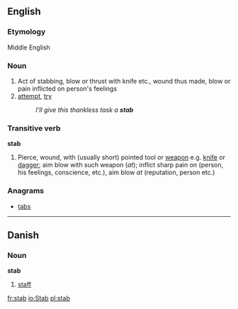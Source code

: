 ==English==

===Etymology===
Middle English

===Noun===
{{en-noun-reg}}
# Act of stabbing, blow or thrust with knife etc., wound thus made, blow or pain inflicted on person's feelings
# [[attempt]], [[try]]
#:''I'll give this thankless task a '''stab'''''

===Transitive verb===
'''stab'''
# Pierce, wound, with (usually short) pointed tool or [[weapon]] e.g. [[knife]] or [[dagger]]; aim blow with such weapon (''at''); inflict sharp pain on (person, his feelings, conscience, etc.), aim blow ''at'' (reputation, person etc.)

===Anagrams===
*[[tabs]]

----
==Danish==
===Noun===
'''stab''' {{c}}

# [[staff]]

[[fr:stab]]
[[io:Stab]]
[[pl:stab]]